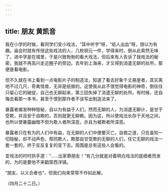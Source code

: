 ```yaml
---
---
---
```

title: 朋友 黄凯音
---



我在小学的时候，看同学们变小戏法，“耳中听字”呀，“纸人出血”呀，很以为有趣。庙会时就有传授这些戏法的人，几枚铜元一件，学得来时，倒从此索然无味了。进中学是在城里，于是兴致勃勃的看大戏法，但后来有人告诉了我戏法的秘密，我就不再高兴走近圈子的旁边。去年到上海来，才又得到消遣无聊的处所，那便是看电影。

但不久就在书上看到一点电影片子的制造法，知道了看去好象千丈悬崖者，其实离地不过几尺，奇禽怪兽，无非是纸做的。这使我从此不很觉得电影的神奇，倒往往只留心它的破绽，自己也无聊起来，第三回失掉了消遣无聊的处所。有时候，还自悔去看那一本书，甚至于恨到那作者不该写出制造法来了。

暴露者揭发种种隐秘，自以为有益于人们，然而无聊的人，为消遣无聊计，是甘于受欺，并且安于自欺的，否则就更无聊赖。因为这，所以使戏法长存于天地之间，也所以使暴露幽暗不但为欺人者所深恶，亦且为被欺者所深恶。

暴露者只在有为的人们中有益，在无聊的人们中便要灭亡。自救之道，只在虽知一切隐秘，却不动声色，帮同欺人，欺那自甘受欺的无聊的人们，任它无聊的戏法一套一套的，终于反反复复的变下去。周围是总有这些人会看的。

变戏法的时时拱手道：“……出家靠朋友！”有几分就是对着明白戏法的底细者而发的，为的是要他不来戳穿西洋镜。

“朋友，以义合者也”，但我们向来常常不作如此解。

（四月二十二日。）